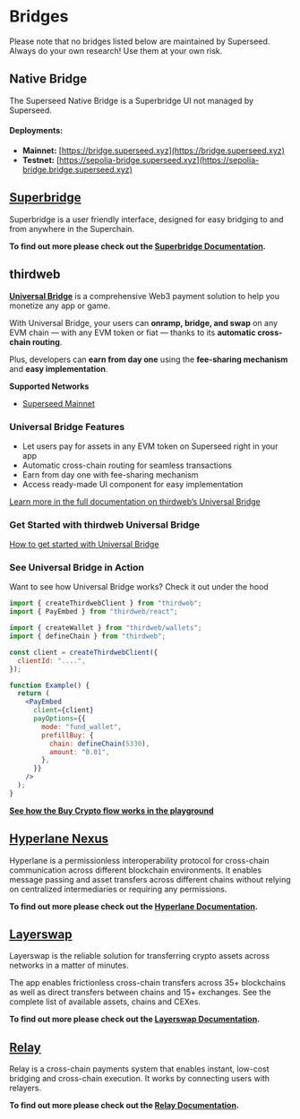 
# Bridges

<Callout type="info" emoji="ℹ️">
    Please note that no bridges listed below are maintained by Superseed.
    Always do your own research!
    Use them at your own risk.
</Callout>

## Native Bridge

The Superseed Native Bridge is a Superbridge UI not managed by Superseed.

#### Deployments:
- **Mainnet:** [https://bridge.superseed.xyz](https://bridge.superseed.xyz)
- **Testnet:** [https://sepolia-bridge.superseed.xyz](https://sepolia-bridge.bridge.superseed.xyz)


## [Superbridge](https://superbridge.app/)

Superbridge is a user friendly interface, designed for easy bridging to and from anywhere in the Superchain.

**To find out more please check out the [Superbridge Documentation](https://help.superbridge.app/en/).**


## thirdweb

[**Universal Bridge**](https://thirdweb.com/connect/universal-bridge) is a comprehensive Web3 payment solution to help you monetize any app or game.

With Universal Bridge, your users can **onramp, bridge, and swap** on any EVM chain — with any EVM token or fiat — thanks to its **automatic cross-chain routing**.

Plus, developers can **earn from day one** using the **fee-sharing mechanism** and **easy implementation**.

**Supported Networks**
- [Superseed Mainnet](https://thirdweb.com/bridge?chainId=5330)

### Universal Bridge Features

- Let users pay for assets in any EVM token on Superseed right in your app
- Automatic cross-chain routing for seamless transactions
- Earn from day one with fee-sharing mechanism
- Access ready-made UI component for easy implementation

[Learn more in the full documentation on thirdweb’s Universal Bridge](https://portal.thirdweb.com/connect/pay/overview)

### Get Started with thirdweb Universal Bridge

[How to get started with Universal Bridge](https://portal.thirdweb.com/connect/pay/get-started)

### See Universal Bridge in Action
Want to see how Universal Bridge works? Check it out under the hood

```jsx
import { createThirdwebClient } from "thirdweb";
import { PayEmbed } from "thirdweb/react";

import { createWallet } from "thirdweb/wallets";
import { defineChain } from "thirdweb";

const client = createThirdwebClient({
  clientId: "....",
});

function Example() {
  return (
    <PayEmbed
      client={client}
      payOptions={{
        mode: "fund_wallet",
        prefillBuy: {
          chain: defineChain(5330),
          amount: "0.01",
        },
      }}
    />
  );
}

```
[**See how the Buy Crypto flow works in the playground**](https://playground.thirdweb.com/connect/pay)

## [Hyperlane Nexus](https://www.usenexus.org/?origin=ethereum&destination=superseed)

Hyperlane is a permissionless interoperability protocol for cross-chain communication across different blockchain environments.
It enables message passing and asset transfers across different chains without relying on centralized intermediaries or requiring any permissions.

**To find out more please check out the [Hyperlane Documentation](https://docs.hyperlane.xyz/).**

## [Layerswap](https://layerswap.io/app)

Layerswap is the reliable solution for transferring crypto assets across networks in a matter of minutes.

The app enables frictionless cross-chain transfers across 35+ blockchains as well as direct transfers between chains and 15+ exchanges. See the complete list of available assets, chains and CEXes.

**To find out more please check out the [Layerswap Documentation](https://docs.layerswap.io/user-docs).**

## [Relay](https://www.relay.link/bridge/superseed)

Relay is a cross-chain payments system that enables instant, low-cost bridging and cross-chain execution. It works by connecting users with relayers.

**To find out more please check out the [Relay Documentation](https://docs.relay.link/what-is-relay).**

